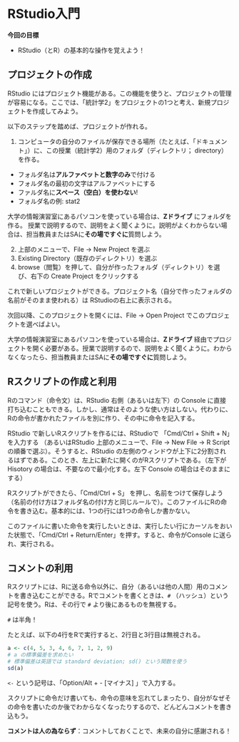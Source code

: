 # RStudio入門

**今回の目標**

-   RStudio（とR）の基本的な操作を覚えよう！

## プロジェクトの作成 {#sec-projects}

RStudio にはプロジェクト機能がある。この機能を使うと、プロジェクトの管理が容易になる。ここでは、「統計学2」をプロジェクトの1つと考え、新規プロジェクトを作成してみよう。

以下のステップを踏めば、プロジェクトが作れる。

1.  コンピュータの自分のファイルが保存できる場所（たとえば、「ドキュメント」）に、この授業（統計学2）用のフォルダ（ディレクトリ； directory）を作る。

-   フォルダ名は**アルファベットと数字のみ**で付ける
-   フォルダ名の最初の文字はアルファベットにする
-   ファルダ名に**スペース（空白）を使わない**!
-   フォルダ名の例: stat2

::: callout-important
大学の情報演習室にあるパソコンを使っている場合は、**Zドライブ** にフォルダを作る。 授業で説明するので、説明をよく聞くように。説明がよくわからない場合は、担当教員またはSAに**その場ですぐに**質問しよう。
:::

2.  上部のメニューで、File -\> New Project を選ぶ
3.  Existing Directory（既存のディレクトリ）を選ぶ
4.  browse（閲覧）を押して、自分が作ったフォルダ（ディレクトリ）を選び、右下の Create Project をクリックする

これで新しいプロジェクトができる。プロジェクト名（自分で作ったフォルダの名前がそのまま使われる）は RStudioの右上に表示される。

次回以降、このプロジェクトを開くには、File -\> Open Project でこのプロジェクトを選べばよい。

::: callout-important
大学の情報演習室にあるパソコンを使っている場合は、**Zドライブ** 経由でプロジェクトを開く必要がある。授業で説明するので、説明をよく聞くように。わからなくなったら、担当教員またはSAに**その場ですぐに**質問しよう。
:::

## Rスクリプトの作成と利用 {#sec-scripts}

Rのコマンド（命令文）は、RStudio 右側（あるいは左下）の Console に直接打ち込むこともできる。しかし、通常はそのような使い方はしない。代わりに、Rの命令が書かれたファイルを別に作り、その中に命令を記入する。

RStudio で新しいRスクリプトを作るには、RStudioで 「Cmd/Ctrl + Shift + N」を入力する （あるいはRStudio 上部のメニューで、File -\> New File -\> R Script の順番で選ぶ）。そうすると、RStudio の左側のウィンドウが上下に2分割されるはずである。このとき、左上に新たに開くのがRスクリプトである。（左下が Hisotory の場合は、不要なので最小化する。左下 Console の場合はそのままにする）

Rスクリプトができたら、「Cmd/Ctrl + S」 を押し、名前をつけて保存しよう（名前の付け方はフォルダ名の付け方と同じルールで）。このファイルにRの命令を書き込む。基本的には、1つの行には1つの命令しか書かない。

このファイルに書いた命令を実行したいときは、実行したい行にカーソルをおいた状態で、「Cmd/Ctrl + Return/Enter」を押す。すると、命令がConsole に送られ、実行される。

## コメントの利用 {#sec-comments}

Rスクリプトには、Rに送る命令以外に、自分（あるいは他の人間）用のコメントを書き込むことができる。Rでコメントを書くときは、`#` （ハッシュ）という記号を使う。Rは、その行で `#` より後にあるものを無視する。

::: callout-warning
`#` は半角！
:::

たとえば、以下の4行をRで実行すると、2行目と3行目は無視される。

```r
a <- c(4, 5, 3, 4, 6, 7, 1, 2, 9)
# a の標準偏差を求めたい
# 標準偏差は英語では standard deviation; sd() という関数を使う
sd(a)
```

::: callout-tip
`<-` という記号は、「Option/Alt + - \[マイナス\] 」で入力する。
:::

スクリプトに命令だけ書いても、命令の意味を忘れてしまったり、自分がなぜその命令を書いたのか後でわからなくなったりするので、どんどんコメントを書き込もう。

::: callout-important
**コメントは人の為ならず**：コメントしておくことで、未来の自分に感謝される！
:::
